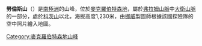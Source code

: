 {{Coord|67|51|S|62|31|E|source:GNIS|display=title}}

'''勞倫斯山'''（{{lang-en|Mount Lawrence}}）是[[南極洲|南極洲]]的山峰，位於[[麥克羅伯特森地|麥克羅伯特森地]]，屬於[[弗拉姆山脈|弗拉姆山脈]]中[[大衛山脈|大衛山脈]]的一部分，處於[[科茨山|科茨山]]以北，海拔高度1,230米，由[[挪威|挪威]]製圖師根據該國探險隊的空中照片繪入地圖。

{{DEFAULTSORT:Mount Lawrence}}
[[Category:麥克羅伯特森地山峰|Category:麥克羅伯特森地山峰]]


{{MacRobertsonLand-geo-stub}}